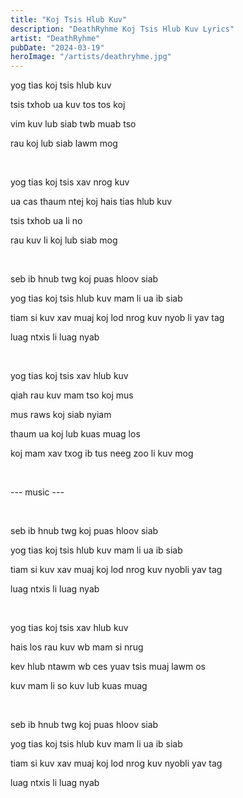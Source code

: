 ```yaml
---
title: "Koj Tsis Hlub Kuv"
description: "DeathRyhme Koj Tsis Hlub Kuv Lyrics"
artist: "DeathRyhme"
pubDate: "2024-03-19"
heroImage: "/artists/deathryhme.jpg"
---
```


yog tias koj tsis hlub kuv

tsis txhob ua kuv tos tos koj

vim kuv lub siab twb muab tso

rau koj lub siab lawm mog

<br />

yog tias koj tsis xav nrog kuv

ua cas thaum ntej koj hais tias hlub kuv

tsis txhob ua li no

rau kuv li koj lub siab mog

<br />

seb ib hnub twg koj puas hloov siab

yog tias koj tsis hlub kuv mam li ua ib siab

tiam si kuv xav muaj koj lod nrog kuv nyob li yav tag

luag ntxis li luag nyab

<br />

yog tias koj tsis xav hlub kuv

qiah rau kuv mam tso koj mus

mus raws koj siab nyiam

thaum ua koj lub kuas muag los

koj mam xav txog ib tus neeg zoo li kuv mog

<br />

--- music ---

<br />

seb ib hnub twg koj puas hloov siab

yog tias koj tsis hlub kuv mam li ua ib siab

tiam si kuv xav muaj koj lod nrog kuv nyobli yav tag

luag ntxis li luag nyab

<br />

yog tias koj tsis xav hlub kuv

hais los rau kuv wb mam si nrug

kev hlub ntawm wb ces yuav tsis muaj lawm os

kuv mam li so kuv lub kuas muag

<br />

seb ib hnub twg koj puas hloov siab

yog tias koj tsis hlub kuv mam li ua ib siab

tiam si kuv xav muaj koj lod nrog kuv nyobli yav tag

luag ntxis li luag nyab
